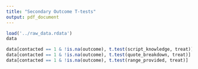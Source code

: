 ```yaml
---
title: "Secondary Outcome T-tests"
output: pdf_document
---
```


```r
load('../raw_data.rdata')
data
```

```r

data[contacted == 1 & !is.na(outcome), t.test(script_knowledge, treat)]
data[contacted == 1 & !is.na(outcome), t.test(quote_breakdown, treat)]
data[contacted == 1 & !is.na(outcome), t.test(range_provided, treat)]

```
